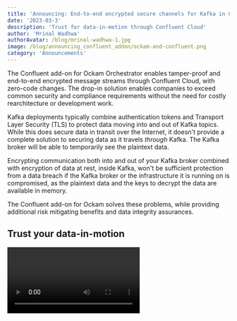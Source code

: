 ```yaml
---
title: 'Announcing: End-to-end encrypted secure channels for Kafka in Confluent'
date: '2023-03-3'
description: 'Trust for data-in-motion through Confluent Cloud'
author: 'Mrinal Wadhwa'
authorAvatar: /blog/mrinal-wadhwa-1.jpg
image: /blog/announcing_confluent_addon/ockam-and-confluent.png
category: 'Announcements'
---
```


The Confluent add-on for Ockam Orchestrator enables tamper-proof and end-to-end encrypted message streams through Confluent Cloud, with zero-code changes. The drop-in solution enables companies to exceed common security and compliance requirements without the need for costly rearchitecture or development work.

Kafka deployments typically combine authentication tokens and Transport Layer Security (TLS) to protect data moving into and out of Kafka topics. While this does secure data in transit over the Internet, it doesn't provide a complete solution to securing data as it travels _through_ Kafka. The Kafka broker will be able to temporarily see the plaintext data.

Encrypting communication both into and out of your Kafka broker combined with encryption of data at rest, inside Kafka, won't be sufficient protection from a data breach if the Kafka broker or the infrastructure it is running on is compromised, as the plaintext data and the keys to decrypt the data are available in memory.

The Confluent add-on for Ockam solves these problems, while providing additional risk mitigating benefits and data integrity assurances.

## Trust your data-in-motion

<Video src="/blog/announcing_confluent_addon/intro.mp4" track="/blog/announcing_confluent_addon/intro.vtt" />

<br/>

Your team has decided that integrating a stream processing platform into your systems is the best way to meet both the scale and agility needs of your business, and Apache Kafka was the obvious choice for the platform to use. You've also decided to take advantage of using an experienced managed platform in Confluent Cloud so that your team can focus on adding value rather than running infrastructure. The development is complete, the team has a working solution where producers can send data to Confluent Cloud, and consumers are able to receive it on the other side. Communication between your producers, consumers, and Confluent Cloud is encrypted and secure using Transport Layer Security (TLS) so you're about to proceed with moving things into production usage.

A security and compliance review has surfaced a problem. While _you_ trust Confluent Cloud, the increased focus on reducing supply-chain risk means that having data move through their systems unencrypted no longer meets your security requirements. How do you mitigate the risk to your business should some other vendor in your supply chain have a security breach? You need to be able to ensure that:

1. There is no possibility for a third-party to read the data while it's in transit
2. A third-party can not modify the data while it's in transit
3. Only authenticated and authorized parties can produce data

Without solutions to both of these there is a risk that a security breach in your own supply-chain can not only expose your sensitive data, but cause unexpected downstream escalations of their own.

## Integrate with no code changes

Let me take you through a complete working example of how, in just a few minutes, you can configure and integrate an entire end-to-end solution that ensures that your data is always encrypted and tamper-proof while in motion through Kafka and Confluent.

### Initial setup of Ockam

If you’ve previously set up Ockam you can skip this section and move straight to the two examples below.

```bash
brew install build-trust/ockam/ockam
```

_(if you’re not using brew for package management we have [installation instructions for other systems](https://docs.ockam.io/reference/command#install) in our documentation)_

Once installed you need to enroll your local identity with Ockam Orchestrator, run the command below and follow the instructions provided:

```bash
ockam enroll
```

### Configure the Confluent add-on

We're assuming here that you've already got a working cluster on Confluent Cloud (and the Kafka Command Line Tools that come with the [latest Kafka distribution](https://kafka.apache.org/quickstart)), so the first step is to configure your Ockam project to use the Confluent add-on by pointing it to your bootstrap server address:

```bash
ockam project addon configure confluent \
  --bootstrap-server YOUR_CONFLUENT_CLOUD_BOOTSTRAP_SERVER_ADDRESS
```

As the administrator of the Ockam project, you're able to control what other identities are allowed to enroll themselves into your project by issuing unique one-time use enrollment tokens. We'll start by creating one for our consumer:​

```bash
ockam project ticket --attribute role=member > consumer.ticket
```
... and then one for the first producer:

```bash
ockam project ticket --attribute role=member > producer1.ticket
```

The last configuration file we need to generate is `kafka.config`, which will be where you store the username and password you use to access your cluster on Confluent Cloud:

```bash
cat > kafka.config <<EOF
request.timeout.ms=30000
security.protocol=SASL_PLAINTEXT
sasl.mechanism=PLAIN
sasl.jaas.config=org.apache.kafka.common.security.plain.PlainLoginModule required \
        username="YOUR_CONFLUENT_CLOUD_KAFKA_CLUSTER_API_KEY" \
        password="YOUR_CONFLUENT_CLOUD_KAFKA_CLUSTER_API_SECRET";
EOF
```

### Configure consumers to receive encrypted messages

On your consumer node you'll start by creating a new identity (you'll need the Ockam Command installed, so repeat the install instructions if you're doing this on a separate host):

```bash
ockam identity create consumer
```

Copy the `consumer.ticket` file from the previous section, and then use them to authenticate and enroll this identity into your Ockam project:

```bash
ockam project enroll consumer.ticket \
  --identity consumer
```

An Ockam node is a way to connect securely connect different services to each other, so we'll create one here that we'll use to communicate through the Confluent Cloud cluster using the identity we just created:

```bash
ockam node create consumer \
  --identity consumer
```

Once that completes we can now expose our Kafka bootstrap server. This is like the remote Kafka bootstrap server and brokers have become virtually adjacent on `localhost:4000`:

```bash
ockam kafka-consumer create --at consumer
```

Copy the `kafka.config` file across, and use it to create a new topic that we'll use for sending messages between the producer and consumer in this demo (in this case we've called the topic `demo-topic`)

```bash
kafka-topics.sh \
  --bootstrap-server localhost:4000 \
  --command-config kafka.config \
  --create \
  --topic demo-topic \
  --partitions 3
```

The final step is to start our consumer script, pointing it to `localhost:4000` as our bootstrap server:

```bash
kafka-console-consumer.sh \
  --topic demo-topic \
  --bootstrap-server localhost:4000 \
  --consumer.config kafka.config
```

The consumer code will push all communication into the Ockam node process that is running on the local host. That local Ockam process will automatically manage the generation of cryptographic keys, establishing a secure channel for communication with any producer nodes, and then subsequently receiving, decrypting, and forwarding on any messages that are received from the broker running on our Confluent Cloud cluster.

### Send encrypted messages from multiple producers

To have messages for our consumer to process, we need to have something producing them. We'll go through a very similar process now but instead create the parts necessary for a producer. We start once again by creating an identity on the producer's host (again, install the Ockam Command on that host if required):

```bash
ockam identity create producer1
```

Copy over the `producer1.ticket` file from the earlier section and use it to authenticate and enroll into our Ockam project:

```bash
ockam project enroll producer1.ticket \
  --identity producer1
```

Create a node and link it to both the project and identity we've created:

```bash
ockam node create producer1 \
  --identity producer1
```

And expose our Kafka bootstrap server on port `5000` so we can start sending messages through Confluent Cloud:

```bash
ockam kafka-producer create --at producer1
```

Make sure to copy the `kafka.config` file across, and start your producer:

```bash
kafka-console-producer.sh \
  --topic demo-topic \
  --bootstrap-server localhost:5000 \
  --producer.config kafka.config
```

Your existing producer code will now be running, communicating with the broker via the secure portal we've created that has exposed the Kafka bootstrap server and Kafka brokers on local ports, and sending messages through to the consumer that was setup in the previous step. However all message payloads will be transparently encrypted as they enter the node on the producer, and not decrypted until they exit the consumer node. At no point in transit can the broker see the plaintext message payload that was initially sent by the producer.

To take this example further you could repeat this step for _N_ number of producers by generating a new enrollment token for each, and then repeating the steps in this section.

If you look at the encrypted messages inside Confluent Cloud, they will render as unrecognizable characters like in the following screen capture:

![End-to-end Encrypted Messages bing written to demo-topic in Kafka in Confluent Cloud](/blog/announcing_confluent_addon/ockam-end-to-end-encryption-kafka-confluent.gif)

## End-to-end encrypted message streams

An example that only takes a few minutes to implement means it can be easy to miss a number of the important improvements to security and integrity that comes from this approach:

* <b>Unique keys per identity</b>: each consumer and producer generates its own cryptographic keys, and is issued its own unique credentials. They then use these to establish a mutually trusted secure channel between each other. By removing the dependency on a third-party service to store or distribute keys you're able to reduce your vulnerability surface area and eliminate single points of failure.

* <b>Tamper-proof data transfer</b>: by pushing control of keys to the edges of the system, where authenticated encryption and decryption occurs, no other parties in the supply-chain are able to modify the data in transit. You can be assured that the data you receive at the consumer is exactly what was sent by your producers. You can also be assured that only authorized producers can write to a topic ensuring that the data in your topic is highly trustworthy.  If you have even more stringent requirements you can take control of your credential authority and enforce granular authorization policies.

* <b>Reduced exposure window</b>: Ockam secure channels regularly rotate authentication keys and session secrets. This approach means that if one of those session secrets was exposed your total data exposure window is limited to the small duration that secret was in use. Rotating authentication keys means that even when the identity keys of a producer are compromised - no historical data is compromised. You can selectively remove the compromised producer and its data. With centralized shared key distribution approaches there is the risk that all current and historical data can’t be trusted after a breach because it may have been tampered with or stolen. Ockam's approach eliminates the risk of compromised historical data and minimizes the risk to future data using automatically rotating keys.

All these benefits are possible, today, with no code changes and minimal configuration change to existing deployments.

## Next steps

* If you haven't already followed the example in this guide, you can [get started using Ockam](https://docs.ockam.io/) for free by following the instructions in our documentation.
* If you’d like to talk specifically about this or other potential use cases for Ockam, the team would be more than happy to [chat with you](https://www.ockam.io/contact/form).
* Alternatively you can join us, and an ever growing community of developers who want to build trust by making applications that are secure-by-design, in the [Build Trust Discord server](https://discord.gg/RAbjRr3kds) or on [Github](https://github.com/build-trust/ockam).
